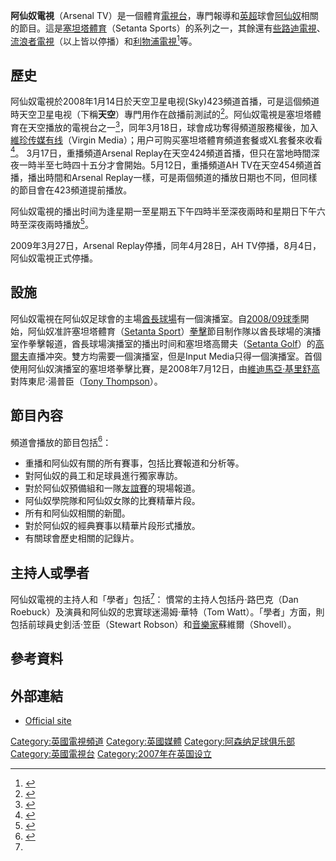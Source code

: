 {{Link style|time=2015-12-12T06:12:19+00:00}}
{{noteTA
|G1=英超
|G2=uefa
|T=zh-hans:阿森纳电视;zh-hk:阿仙奴電視;zh-tw:兵工廠電視;
|1=zh-hans:瓦尔迪米尔·基里斯科;zh-hk:維迪馬亞·基里舒高;zh-tw:瓦爾迪米爾·基里連科;
|2=zh-hans:托尼·汤普森;zh-hk:東尼·湯普臣;zh-tw:托尼·湯普森;
|3=zh-hans:汤姆·沃特;zh-hk:湯姆·瓦特;zh-tw:湯姆·沃特;
|4=zh-hans:斯图尔特·罗布森;zh-hk:史釗活·笠臣;zh-tw:斯圖爾特·羅布森;
}}
{{Infobox TV channel|
| name            = 阿仙奴電視<br>Arsenal TV
| logofile        =
| logoalt         = 
| launch          = 2008年1月14日
| closed date     = 2009年8月7日
| picture format  = [[16:9|16:9]] [[標清電視|標清電視]]
| share           = 
| share as of     = 
| share source    = [http://www.barb.co.uk/viewingsummary/monthreports.cfm?report=monthgmulti]
| owner           = [[:en:Setanta_Sports|塞坦塔體育]], [[阿仙奴足球會|阿仙奴足球會]], [http://www.inputmedia.tv 恩普特媒體]（Input Media）
| former names    = 
| sister names    = 
| timeshift names = 阿仙奴重播（Arsenal Replay） <br> AH TV
| web             = [http://tv.arsenal.com tv.arsenal.com]
| sat serv 1      = Sky
| sat chan 1      = 435頻道
| cable serv 1    = [[維珍集团|Virgin Media]]
| cable chan 1    = 542頻道
|}}
'''阿仙奴電視'''（Arsenal TV）是一個體育[[電視台|電視台]]，專門報導和[[英超|英超]]球會[[阿仙奴|阿仙奴]]相關的節目。這是[[:en:Setanta_Sports|塞坦塔體育]]（Setanta Sports）的系列之一，其餘還有[[:en:Celtic_TV|些路迪電視]]、[[:en:Rangers_TV|流浪者電視]]（以上皆以停播）和[[LFC_TV|利物浦電視]]<ref name="guardian">{{cite news | url=http://media.guardian.co.uk/broadcast/story/0,,2171767,00.html | title=Setanta signs Arsenal TV deal | work=MediaGuardian | date=2007年9月19日 | accessdate=2007-09-30 | archive-date=2019-07-13 | archive-url=https://web.archive.org/web/20190713060127/https://www.theguardian.com/media/2007/sep/18/football.sport | dead-url=no }}</ref>等。

==歷史==
阿仙奴電視於2008年1月14日於天空卫星电视(Sky)423頻道首播，可是這個頻道時天空卫星电视（下稱'''天空'''）專門用作在啟播前測試的<ref name="Arsenal Test">{{cite news | url= http://www.digitalspy.co.uk/forums/showthread.php?p=20680983#post20680983 | title=Arsenal TV Test | work=Digital Spy | date=2008年1月7日| accessdate= 2008-01-07 }}</ref>。阿仙奴電視是塞坦塔體育在天空播放的電視台之一<ref name="announce">{{cite news | url=http://www.arsenal.com/news/news-archive/arsenal-and-setanta-to-launch-tv-channel | title=Arsenal and Setanta to launch TV channel | work=Arsenal.com | date=2007年9月19日 | accessdate=2007-09-30 | archive-date=2011-05-24 | archive-url=https://web.archive.org/web/20110524043949/http://www.arsenal.com/news/news-archive/arsenal-and-setanta-to-launch-tv-channel | dead-url=no }}</ref>，同年3月18日，球會成功奪得頻道服務權後，加入[[維珍集团|維珍传媒有线]]（Virgin Media）；用户可购买塞坦塔體育頻道套餐或XL套餐來收看<ref name="HelpVirgin">{{cite news | url=http://www.arsenal.com/news/news-archive/arsenal-tv-kicks-off-on-virgin-media | title=Arsenal TV kicks off on Virgin Media | work=Arsenal.com | date=2008年2月4日 | accessdate=2008-03-07 | archive-date=2011-05-24 | archive-url=https://web.archive.org/web/20110524044011/http://www.arsenal.com/news/news-archive/arsenal-tv-kicks-off-on-virgin-media | dead-url=no }}</ref>。
3月17日，重播頻道Arsenal Replay在天空424頻道首播，但只在當地時間深夜一時半至七時四十五分才會開始。5月12日，重播頻道AH TV在天空454頻道首播，播出時間和Arsenal Replay一樣，可是兩個頻道的播放日期也不同，但同樣的節目會在423頻道提前播放。

阿仙奴電視的播出时间为逢星期一至星期五下午四時半至深夜兩時和星期日下午六時至深夜兩時播放<ref name="ArsenalTV"> {{cite news|url=http://www.arsenal.com/arsenal-tv-channel/tv-news/arsenal-tv-satellite-channel-number-change |title=Arsenal TV - Satellite channel number change |work=Arsenal.com |date=2008年6月27日 |accessdate=2008-06-27 |deadurl=yes |archiveurl=https://web.archive.org/web/20080814152719/http://www.arsenal.com/arsenal-tv-channel/tv-news/arsenal-tv-satellite-channel-number-change |archivedate=2008年8月14日 }}</ref>。

2009年3月27日，Arsenal Replay停播，同年4月28日，AH TV停播，8月4日，阿仙奴電視正式停播。

==設施==
阿仙奴電視在阿仙奴足球會的主場[[酋長球場|酋長球場]]有一個演播室。自[[2008年至2009年英格蘭超級聯賽|2008/09球季]]開始，阿仙奴准許塞坦塔體育（[[:en:Setanta_Sport|Setanta Sport]]）[[拳擊|拳擊]]節目制作隊以酋長球場的演播室作拳擊報道，酋長球場演播室的播出时间和塞坦塔高爾夫（[[:en:Setanta_Golf|Setanta Golf]]）的[[高爾夫|高爾夫]]直播冲突。雙方均需要一個演播室，但是Input Media只得一個演播室。首個使用阿仙奴演播室的塞坦塔拳擊比賽，是2008年7月12日，由[[維迪馬亞·基里舒高|維迪馬亞·基里舒高]]對阵東尼·湯普臣（[[:en:Tony_Thompson_(boxer)|Tony Thompson]]）。

==節目內容==
頻道會播放的節目包括<ref name=arsenaltv>{{Cite web |url=http://tv.arsenal.com/ |title=Arsenal TV |accessdate=2008-10-15 |archive-date=2008-10-14 |archive-url=https://web.archive.org/web/20081014064558/http://tv.arsenal.com/ |dead-url=no }}</ref>：
*重播和阿仙奴有關的所有賽事，包括比賽報道和分析等。
*對阿仙奴的員工和足球員進行獨家專訪。
*對於阿仙奴預備組和一隊[[熱身賽|友誼賽]]的現場報道。
*阿仙奴學院隊和阿仙奴女隊的比賽精華片段。
*所有和阿仙奴相關的新聞。
*對於阿仙奴的經典賽事以精華片段形式播放。
*有關球會歷史相關的記錄片。

==主持人或學者==
阿仙奴電視的主持人和「學者」包括<ref name=arsenaltv/>：
慣常的主持人包括丹·路巴克（Dan Roebuck）及演員和阿仙奴的忠實球迷湯姆·華特（Tom Watt）。「學者」方面，則包括前球員史釗活·笠臣（Stewart Robson）和[[音樂家|音樂家]]蘇維爾（Shovell）。

==參考資料==
{{Reflist}}

==外部連結==
* [http://tv.arsenal.com/ Official site] {{Wayback|url=http://tv.arsenal.com/ |date=20081014064558 }}

{{fb start}}
{{阿仙奴足球會}}
{{fb end}} 

[[Category:英國電視頻道|Category:英國電視頻道]]
[[Category:英國媒體|Category:英國媒體]]
[[Category:阿森纳足球俱乐部|Category:阿森纳足球俱乐部]]
[[Category:英國電視台|Category:英國電視台]]
[[Category:2007年在英国设立|Category:2007年在英国设立]]